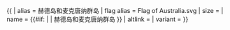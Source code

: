 {{ {{{1<noinclude>|country showdata</noinclude>}}}
| alias = 赫德岛和麦克唐纳群岛
| flag alias = Flag of Australia.svg
| size = {{{size|}}}
| name = {{#if: {{{name|}}} | {{{name|}}} | 赫德岛和麦克唐纳群岛 }}
| altlink = {{{altlink|}}}
| variant = {{{variant|}}}
}}